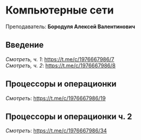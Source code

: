 ﻿# Компьютерные сети

Преподаватель: **Бородуля Алексей Валентинович**

## Введение

*Смотреть, ч. 1*: https://t.me/c/1976667986/7 \
*Смотреть, ч. 2*: https://t.me/c/1976667986/8

## Процессоры и операционки

*Смотреть*: https://t.me/c/1976667986/19

## Процессоры и операционки ч. 2
 
*Смотреть*: https://t.me/c/1976667986/34